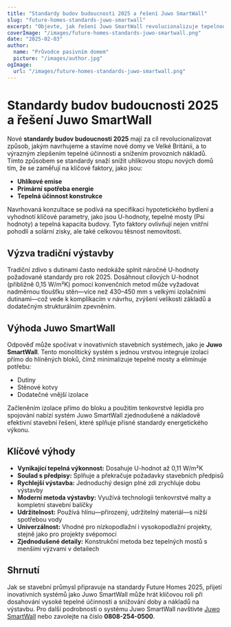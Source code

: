 ```yaml
---
title: "Standardy budov budoucnosti 2025 a řešení Juwo SmartWall"
slug: "future-homes-standards-juwo-smartwall"
excerpt: "Objevte, jak řešení Juwo SmartWall revolucionalizuje tepelnou účinnost a stavební standardy pro budoucí domy."
coverImage: "/images/future-homes-standards-juwo-smartwall.png"
date: "2025-02-03"
author:
  name: "Průvodce pasivním domem"
  picture: "/images/author.jpg"
ogImage:
  url: "/images/future-homes-standards-juwo-smartwall.png"
---
```


# Standardy budov budoucnosti 2025 a řešení Juwo SmartWall

Nové **standardy budov budoucnosti 2025** mají za cíl revolucionalizovat způsob, jakým navrhujeme a stavíme nové domy ve Velké Británii, a to výrazným zlepšením tepelné účinnosti a snížením provozních nákladů. Tímto způsobem se standardy snaží snížit uhlíkovou stopu nových domů tím, že se zaměřují na klíčové faktory, jako jsou:

- **Uhlíkové emise**
- **Primární spotřeba energie**
- **Tepelná účinnost konstrukce**

Navrhovaná konzultace se podívá na specifikaci hypotetického bydlení a vyhodnotí klíčové parametry, jako jsou U-hodnoty, tepelné mosty (Psi hodnoty) a tepelná kapacita budovy. Tyto faktory ovlivňují nejen vnitřní pohodlí a solární zisky, ale také celkovou těsnost nemovitosti.

## Výzva tradiční výstavby

Tradiční zdivo s dutinami často nedokáže splnit náročné U-hodnoty požadované standardy pro rok 2025. Dosáhnout cílových U-hodnot (přibližně 0,15 W/m²K) pomocí konvenčních metod může vyžadovat nadměrnou tloušťku stěn—více než 430–450 mm s velkými izolačními dutinami—což vede k komplikacím v návrhu, zvýšení velikosti základů a dodatečným strukturálním zpevněním.

## Výhoda Juwo SmartWall

Odpověď může spočívat v inovativních stavebních systémech, jako je **Juwo SmartWall**. Tento monolitický systém s jednou vrstvou integruje izolaci přímo do hlíněných bloků, čímž minimalizuje tepelné mosty a eliminuje potřebu:

- Dutiny
- Stěnové kotvy
- Dodatečné vnější izolace

Začleněním izolace přímo do bloku a použitím tenkovrstvé lepidla pro spojování nabízí systém Juwo SmartWall zjednodušené a nákladově efektivní stavební řešení, které splňuje přísné standardy energetického výkonu.

## Klíčové výhody

- **Vynikající tepelná výkonnost:** Dosahuje U-hodnot až 0,11 W/m²K
- **Soulad s předpisy:** Splňuje a překračuje požadavky stavebních předpisů
- **Rychlejší výstavba:** Jednoduchý design plné zdi zrychluje dobu výstavby
- **Moderní metoda výstavby:** Využívá technologii tenkovrstvé malty a kompletní stavební balíčky
- **Udržitelnost:** Používá hlínu—přirozený, udržitelný materiál—s nižší spotřebou vody
- **Univerzálnost:** Vhodné pro nízkopodlažní i vysokopodlažní projekty, stejně jako pro projekty svépomocí
- **Zjednodušené detaily:** Konstrukční metoda bez tepelných mostů s menšími výzvami v detailech

## Shrnutí

Jak se stavební průmysl připravuje na standardy Future Homes 2025, přijetí inovativních systémů jako Juwo SmartWall může hrát klíčovou roli při dosahování vysoké tepelné účinnosti a snižování doby a nákladů na výstavbu. Pro další podrobnosti o systému Juwo SmartWall navštivte [Juwo SmartWall](http://www.Juwo-SmartWall.co.uk) nebo zavolejte na číslo **0808-254-0500**.